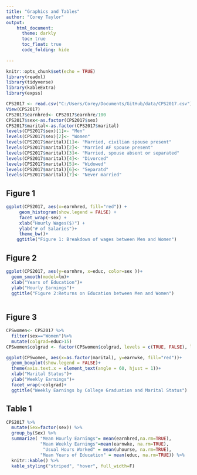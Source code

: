 ---
title: "Graphics and Tables"
author: "Corey Taylor"
output: 
    html_document:
      theme: darkly
      toc: true
      toc_float: true
      code_folding: hide
      
---
```{r setup, include=FALSE}
knitr::opts_chunk$set(echo = TRUE)
library(readxl)
library(tidyverse)
library(kableExtra)
library(expss)
```


```{r warning = FALSE, message = FALSE}
CPS2017 <- read.csv("C:/Users/Corey/Documents/GitHub/data/CPS2017.csv")
View(CPS2017)
CPS2017$earnhred<- CPS2017$earnhre/100
CPS2017$sex<-as.factor(CPS2017$sex)
CPS2017$marital<-as.factor(CPS2017$marital)
levels(CPS2017$sex)[1]<- "Men"
levels(CPS2017$sex)[2]<- "Women"
levels(CPS2017$marital)[1]<- "Married, civilian spouse present"
levels(CPS2017$marital)[2]<- "Married AF spouse present"
levels(CPS2017$marital)[3]<- "Married, spouse absent or separated"
levels(CPS2017$marital)[4]<- "Divorced"
levels(CPS2017$marital)[5]<- "Widowed"
levels(CPS2017$marital)[6]<- "Separatd"
levels(CPS2017$marital)[7]<- "Never married"

```

## Figure 1

```{r warning=FALSE, message=FALSE}
ggplot(CPS2017, aes(x=earnhred, fill="red")) +
     geom_histogram(show.legend = FALSE) +
     facet_wrap(~sex) +
     xlab("Hourly Wages($)") +
     ylab("# of Salaries")+
     theme_bw()+
    ggtitle("Figure 1: Breakdown of wages between Men and Women")
```

## Figure 2

```{r warning=FALSE, message=FALSE}
ggplot(CPS2017, aes(y=earnhre, x=educ, color=sex ))+
  geom_smooth(model=lm)+
  xlab("Years of Education")+
  ylab("Hourly Earnings")+
  ggtitle("Figure 2:Returns on Education between Men and Women")
  
```

## Figure 3 

```{r warning=FALSE}
CPSwomen<- CPS2017 %>%
  filter(sex=="Women")%>%
  mutate(colgrad=educ>15)
CPSwomen$colgrad <- factor(CPSwomen$colgrad, levels = c(TRUE, FALSE), labels = c("College Graduate", "Not College Graduate"))
```
``` {r warning=FALSE}
ggplot(CPSwomen, aes(x=as.factor(marital), y=earnwke, fill="red"))+
  geom_boxplot(show.legend = FALSE)+
  theme(axis.text.x = element_text(angle = 60, hjust = 1))+
  xlab("Marital Status")+
  ylab("Weekly Earnings")+
  facet_wrap(~colgrad)+
  ggtitle("Weekly Earnings by College Graduation and Marital Status")
```


## Table 1
```{r}
CPS2017 %>%
  mutate(Sex=factor(sex)) %>%
  group_by(Sex) %>%
  summarize( "Mean Hourly Earnings"= mean(earnhred,na.rm=TRUE), 
             "Mean Weekly Earnings"=mean(earnwke, na.rm=TRUE),
              "Usual Hours Worked" = mean(uhourse, na.rm=TRUE),
             "Mean Years of Education" = mean(educ, na.rm=TRUE)) %>%
  knitr::kable() %>%
  kable_styling("striped", "hover", full_width=F)
```








